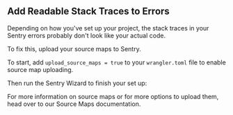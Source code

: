 ## Add Readable Stack Traces to Errors

Depending on how you've set up your project, the stack traces in your Sentry errors probably don't look like your actual code.

To fix this, upload your source maps to Sentry.

To start, add `upload_source_maps = true` to your `wrangler.toml` file to enable source map uploading.

Then run the Sentry Wizard to finish your set up:

<Include name="sourcemaps-wizard-instructions.mdx" />

For more information on source maps or for more options to upload them, head over to our <PlatformLink to="/sourcemaps/">Source Maps</PlatformLink> documentation.
